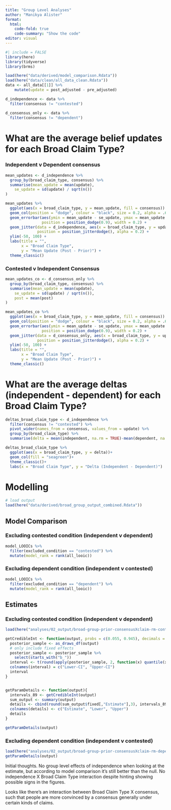 ```yaml
---
title: "Group Level Analyses"
author: "Manikya Alister"
format: 
  html:
    code-fold: true
    code-summary: "Show the code"
editor: visual
---
```


```r
#| include = FALSE
library(here)
library(tidyverse)
library(brms)
```

```r
load(here("data/derived/model_comparison.Rdata"))
load(here("data/clean/all_data_clean.Rdata"))
data <- all_data[[1]] %>%
    mutate(update = post_adjusted - pre_adjusted) 

d_independence <- data %>% 
  filter(consensus != "contested")

d_consensus_only <- data %>% 
  filter(consensus != "dependent")
```

# What are the average belief updates for each Broad Claim Type?

### Independent v Dependent consensus

```r
mean_updates <- d_independence %>%
  group_by(broad_claim_type, consensus) %>%
  summarise(mean_update = mean(update),
    se_update = sd(update) / sqrt(n())
)

mean_updates %>% 
  ggplot(aes(x = broad_claim_type, y = mean_update, fill = consensus)) + 
  geom_col(position = "dodge", colour = "black", size = 0.2, alpha = .6) +
  geom_errorbar(aes(ymin = mean_update - se_update, ymax = mean_update + se_update), 
                position = position_dodge(0.9), width = 0.2) +
  geom_jitter(data = d_independence, aes(x = broad_claim_type, y = update, colour = consensus), 
              position = position_jitterdodge(), alpha = 0.2) +
  ylim(-50, 100) +
  labs(title = "",
       x = "Broad Claim Type",
       y = "Mean Update (Post - Prior)") +
  theme_classic()

```

### Contested v Independent Consensus

```r
mean_updates_co <- d_consensus_only %>%
  group_by(broad_claim_type, consensus) %>%
  summarise(mean_update = mean(update),
    se_update = sd(update) / sqrt(n()),
    post = mean(post)
)

mean_updates_co %>% 
  ggplot(aes(x = broad_claim_type, y = mean_update, fill = consensus)) + 
  geom_col(position = "dodge", colour = "black", size = 0.2, alpha = .6) +
  geom_errorbar(aes(ymin = mean_update - se_update, ymax = mean_update + se_update), 
                position = position_dodge(0.9), width = 0.2) +
  geom_jitter(data = d_consensus_only, aes(x = broad_claim_type, y = update, colour = consensus), 
              position = position_jitterdodge(), alpha = 0.2) +
  ylim(-50, 100) +
  labs(title = "",
       x = "Broad Claim Type",
       y = "Mean Update (Post - Prior)") +
  theme_classic()
```

# What are the average deltas (independent - dependent) for each Broad Claim Type?

```r
deltas_broad_claim_type <- d_independence %>% 
  filter(consensus != "contested") %>%
  pivot_wider(names_from = consensus, values_from = update) %>%
  group_by(broad_claim_type) %>%
  summarise(delta = mean(independent, na.rm = TRUE)-mean(dependent, na.rm = TRUE), post = mean(post))

deltas_broad_claim_type %>% 
  ggplot(aes(x = broad_claim_type, y = delta))+
  geom_col(fill = "seagreen")+
  theme_classic()+
  labs(x = "Broad Claim Type", y = "Delta (Independent - Dependent)")
```

# Modelling

```r
# load output 
load(here("data/derived/broad_group_output_combined.Rdata"))

```

## Model Comparison

### Excluding contested condition (independent v dependent)

```r
model_LOOICs %>%
  filter(excluded_condition == "contested") %>%
  mutate(model_rank = rank(all_looic))
```

### Excluding dependent condition (independent v contested)

```r
model_LOOICs %>%
  filter(excluded_condition == "dependent") %>%
  mutate(model_rank = rank(all_looic)) 
```

## Estimates

### Excluding contested condition (independent v dependent)

```r
load(here("analyses/02_output/broad-group-prior-consensusXclaim-rm-contested.Rdata"))

getCredibleInt <- function(output, probs = c(0.055, 0.945), decimals = 3){ # default is 89% credible interval 
  posterior_sample <- as_draws_df(output)
  # only include fixed effects
  posterior_sample <- posterior_sample %>%
    select(starts_with("b_"))
  interval <- t(round(apply(posterior_sample, 2, function(x) quantile(x, probs = probs)),3))
  colnames(interval) = c("Lower-CI", "Upper-CI")
  interval
}


getParamDetails <- function(output){
  intervals_89 <- getCredibleInt(output)
  sum_output <- summary(output)
  details <- cbind(round(sum_output$fixed[,"Estimate"],3), intervals_89)
  colnames(details) <- c("Estimate", "Lower", "Upper")
  details
}

getParamDetails(output)

```

### Excluding dependent condition (independent v contested)

```r
load(here("analyses/02_output/broad-group-prior-consensusXclaim-rm-dependent.Rdata"))
getParamDetails(output)
```

Initial thoughts. No group level effects of independence when looking at the estimate, but according to model comparison it's still better than the null. No independence X Broad Claim Type interaction despite hinting showing possible signs in the figures.

Looks like there's an interaction between Broad Claim Type X consensus, such that people are more convinced by a consensus generally under certain kinds of claims.
